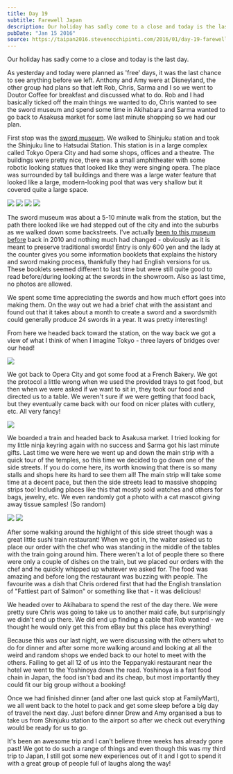 ```yaml
---
title: Day 19
subtitle: Farewell Japan
description: Our holiday has sadly come to a close and today is the last day.   As yesterday and today were planned as 'free' days, it was the last chanc...
pubDate: "Jan 15 2016"
source: https://taipan2016.stevenocchipinti.com/2016/01/day-19-farewell-japan.html
---
```



Our holiday has sadly come to a close and today is the last day.

As yesterday and today were planned as 'free' days, it was the last chance to see anything before we left. Anthony and Amy were at Disneyland, the other group had plans so that left Rob, Chris, Sarma and I so we went to Doutor Coffee for breakfast and discussed what to do. Rob and I had basically ticked off the main things we wanted to do, Chris wanted to see the sword museum and spend some time in Akihabara and Sarma wanted to go back to Asakusa market for some last minute shopping so we had our plan.

First stop was the [sword museum](http://www.touken.or.jp/english/). We walked to Shinjuku station and took the Shinjuku line to Hatsudai Station. This station is in a large complex called Tokyo Opera City and had some shops, offices and a theatre. The buildings were pretty nice, there was a small amphitheater with some robotic looking statues that looked like they were singing opera. The place was surrounded by tall buildings and there was a large water feature that looked like a large, modern-looking pool that was very shallow but it covered quite a large space.

<Img originalAspectRatio src="2015-taiwan-japan/andqy31xkt99mco0uzqy.jpg" />

<Grid>
  <Img src="2015-taiwan-japan/ftd8xa4ca3cltz7xylht.jpg" />
  <Img src="2015-taiwan-japan/xakrgipy2zwm3zp4d2je.jpg" />
  <Img src="2015-taiwan-japan/pnfola87gnqulayeclqb.jpg" />
</Grid>

The sword museum was about a 5-10 minute walk from the station, but the path there looked like we had stepped out of the city and into the suburbs as we walked down some backstreets. I've actually [been to this museum before](http://japan2010.stevenocchipinti.com/2010/01/day-10-shibuya.html) back in 2010 and nothing much had changed - obviously as it is meant to preserve traditional swords! Entry is only 600 yen and the lady at the counter gives you some information booklets that explains the history and sword making process, thankfully they had English versions for us. These booklets seemed different to last time but were still quite good to read before/during looking at the swords in the showroom. Also as last time, no photos are allowed.

We spent some time appreciating the swords and how much effort goes into making them. On the way out we had a brief chat with the assistant and found out that it takes about a month to create a sword and a swordsmith could generally produce 24 swords in a year. It was pretty interesting!

From here we headed back toward the station, on the way back we got a view of what I think of when I imagine Tokyo - three layers of bridges over our head!

<Img originalAspectRatio src="2015-taiwan-japan/jqwvt8kwk7qfshn3x6nf.jpg" />

We got back to Opera City and got some food at a French Bakery. We got the protocol a little wrong when we used the provided trays to get food, but then when we were asked if we want to sit in, they took our food and directed us to a table. We weren't sure if we were getting that food back, but they eventually came back with our food on nicer plates with cutlery, etc. All very fancy!

<Img originalAspectRatio src="2015-taiwan-japan/gygphsebp8irjeyid2fz.jpg" />

We boarded a train and headed back to Asakusa market. I tried looking for my little ninja keyring again with no success and Sarma got his last minute gifts. Last time we were here we went up and down the main strip with a quick tour of the temples, so this time we decided to go down one of the side streets. If you do come here, its worth knowing that there is so many stalls and shops here its hard to see them all! The main strip will take some time at a decent pace, but then the side streets lead to massive shopping strips too! Including places like this that mostly sold watches and others for bags, jewelry, etc. We even randomly got a photo with a cat mascot giving away tissue samples! (So random)

<Grid>
  <Img src="2015-taiwan-japan/r5ys963ehyeko98cu6if.jpg" />
  <Img src="2015-taiwan-japan/xfy3x8i3pox5rkzzbnlk.jpg" />
</Grid>

After some walking around the highlight of this side street though was a great little sushi train restaurant! When we got in, the waiter asked us to place our order with the chef who was standing in the middle of the tables with the train going around him. There weren't a lot of people there so there were only a couple of dishes on the train, but we placed our orders with the chef and he quickly whipped up whatever we asked for. The food was amazing and before long the restaurant was buzzing with people. The favourite was a dish that Chris ordered first that had the English translation of "Fattiest part of Salmon" or something like that - it was delicious!

We headed over to Akihabara to spend the rest of the day there. We were pretty sure Chris was going to take us to another maid cafe, but surprisingly we didn't end up there. We did end up finding a cable that Rob wanted - we thought he would only get this from eBay but this place has everything!

Because this was our last night, we were discussing with the others what to do for dinner and after some more walking around and looking at all the weird and random shops we ended back to our hotel to meet with the others. Failing to get all 12 of us into the Teppanyaki restaurant near the hotel we went to the Yoshinoya down the road. Yoshinoya is a fast food chain in Japan, the food isn't bad and its cheap, but most importantly they could fit our big group without a booking!

Once we had finished dinner (and after one last quick stop at FamilyMart), we all went back to the hotel to pack and get some sleep before a big day of travel the next day. Just before dinner Drew and Amy organised a bus to take us from Shinjuku station to the airport so after we check out everything would be ready for us to go.

It's been an awesome trip and I can't believe three weeks has already gone past! We got to do such a range of things and even though this was my third trip to Japan, I still got some new experiences out of it and I got to spend it with a great group of people full of laughs along the way!
